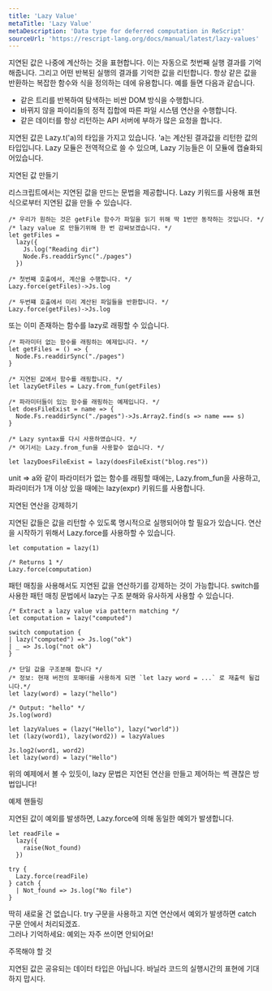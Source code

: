 ```yaml
---
title: 'Lazy Value'
metaTitle: 'Lazy Value'
metaDescription: 'Data type for deferred computation in ReScript'
sourceUrl: 'https://rescript-lang.org/docs/manual/latest/lazy-values'
---
```


지연된 값은 나중에 계산하는 것을 표현합니다. 이는 자동으로 첫번째 실행 결과를 기억해줍니다. 그리고 어떤 반복된 실행의 결과를 기억한 값을 리턴합니다.
항상 같은 값을 반환하는 복잡한 함수와 식을 정의하는 데에 유용합니다. 예를 들면 다음과 같습니다.

- 같은 트리를 반복하여 탐색하는 비싼 DOM 방식을 수행합니다.
- 바뀌지 않을 파이리들의 정적 집합에 따른 파일 시스템 연산을 수행합니다.
- 같은 데이터를 항상 리턴하는 API 서버에 부하가 많은 요청을 합니다.

지연된 값은 Lazy.t('a)의 타입을 가지고 있습니다. 'a는 계산된 결과값을 리턴한 값의 타입입니다. Lazy 모듈은 전역적으로 쓸 수 있으며, Lazy 기능들은 이 모듈에 캡슐화되어있습니다.

지연된 값 만들기

리스크립트에서는 지연된 값을 만드는 문법을 제공합니다. Lazy 키워드를 사용해 표현식으로부터 지연된 값을 만들 수 있습니다.

```reason
/* 우리가 원하는 것은 getFile 함수가 파일을 읽기 위해 딱 1번만 동작하는 것입니다. */
/* lazy value 로 만들기위해 한 번 감싸보겠습니다. */
let getFiles =
  lazy({
    Js.log("Reading dir")
    Node.Fs.readdirSync("./pages")
  })

/* 첫번째 호출에서, 계산을 수행합니다. */
Lazy.force(getFiles)->Js.log

/* 두번쨰 호출에서 미리 계산된 파일들을 반환합니다. */
Lazy.force(getFiles)->Js.log
```

또는 이미 존재하는 함수를 lazy로 래핑할 수 있습니다.

```reason
/* 파라미터 없는 함수를 래핑하는 예제입니다. */
let getFiles = () => {
  Node.Fs.readdirSync("./pages")
}

/* 지연된 값에서 함수를 래핑합니다. */
let lazyGetFiles = Lazy.from_fun(getFiles)
```

```reason
/* 파라미터들이 있는 함수를 래핑하는 예제입니다. */
let doesFileExist = name => {
  Node.Fs.readdirSync("./pages")->Js.Array2.find(s => name === s)
}

/* Lazy syntax를 다시 사용하였습니다. */
/* 여기서는 Lazy.from_fun을 사용할수 없습니다. */

let lazyDoesFileExist = lazy(doesFileExist("blog.res"))
```

unit => a와 같이 파라미터가 없는 함수를 래핑할 때에는, Lazy.from_fun을 사용하고, 파라미터가 1개 이상 있을 때에는 lazy(expr) 키워드를 사용합니다.

지연된 연산을 강제하기

지연된 값들은 값을 리턴할 수 있도록 명시적으로 실행되어야 할 필요가 있습니다. 연산을 시작하기 위해서 Lazy.force를 사용하할 수 있습니다.

```reason
let computation = lazy(1)

/* Returns 1 */
Lazy.force(computation)
```

패턴 매칭을 사용해서도 지연된 값을 연산하기를 강제하는 것이 가능합니다. switch를 사용한 패턴 매칭 문법에서 lazy는 구조 분해와 유사하게 사용할 수 있습니다.

```reason
/* Extract a lazy value via pattern matching */
let computation = lazy("computed")

switch computation {
| lazy("computed") => Js.log("ok")
| _ => Js.log("not ok")
}
```

```reason
/* 단일 값을 구조분해 합니다 */
/* 정보: 현재 버전의 포매터를 사용하게 되면 `let lazy word = ...` 로 재출력 될겁니다.*/
let lazy(word) = lazy("hello")

/* Output: "hello" */
Js.log(word)
```

```reason
let lazyValues = (lazy("Hello"), lazy("world"))
let (lazy(word1), lazy(word2)) = lazyValues

Js.log2(word1, word2)
let lazy(word) = lazy("Hello")
```

위의 예제에서 볼 수 있듯이, lazy 문법은 지연된 연산을 만들고 제어하는 썩 괜찮은 방법입니다!

예제 핸들링

지연된 값이 예외를 발생하면, Lazy.force에 의해 동일한 예외가 발생합니다.

```reason
let readFile =
  lazy({
    raise(Not_found)
  })

try {
  Lazy.force(readFile)
} catch {
  | Not_found => Js.log("No file")
}
```

딱히 새로울 건 없습니다. try 구문을 사용하고 지연 연산에서 예외가 발생하면 catch 구문 안에서 처리되겠죠.  
그러나 기억하세요: 예외는 자주 쓰이면 안되어요!

주목해야 할 것

지연된 값은 공유되는 데이터 타입은 아닙니다. 바닐라 코드의 실행시간의 표현에 기대하지 맙시다.
